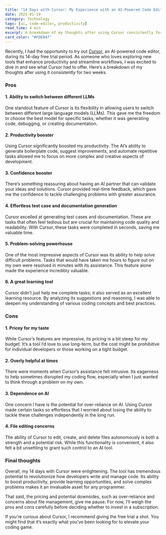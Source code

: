 ```yaml
---
title: "14 Days with Cursor: My Experience with an AI-Powered Code Editor"
date: 2025-01-19
category: Technology
tags: [ai, code-editor, productivity]
read_time: 4 min
excerpt: A breakdown of my thoughts after using Cursor consistently for two weeks
card_color: "#FDE047"
---
```


Recently, I had the opportunity to try out [Cursor](https://www.cursor.com/), an AI-powered code editor, during its 14-day free trial period. As someone who loves exploring new tools that enhance productivity and streamline workflows, I was excited to dive in and see what Cursor had to offer. Here’s a breakdown of my thoughts after using it consistently for two weeks.

### Pros

#### 1. Ability to switch between different LLMs

One standout feature of Cursor is its flexibility in allowing users to switch between different large language models (LLMs). This gave me the freedom to choose the best model for specific tasks, whether it was generating code, debugging, or creating documentation.

#### 2. Productivity booster
Using Cursor significantly boosted my productivity. The AI’s ability to generate boilerplate code, suggest improvements, and automate repetitive tasks allowed me to focus on more complex and creative aspects of development.

#### 3. Confidence booster

There’s something reassuring about having an AI partner that can validate your ideas and solutions. Cursor provided real-time feedback, which gave me the confidence to tackle challenging problems with greater assurance.

#### 4. Effortless test case and documentation generation

Cursor excelled at generating test cases and documentation. These are tasks that often feel tedious but are crucial for maintaining code quality and readability. With Cursor, these tasks were completed in seconds, saving me valuable time.

#### 5. Problem-solving powerhouse

One of the most impressive aspects of Cursor was its ability to help solve difficult problems. Tasks that would have taken me hours to figure out on my own were resolved in minutes with its assistance. This feature alone made the experience incredibly valuable.

#### 6. A great learning tool

Cursor didn’t just help me complete tasks; it also served as an excellent learning resource. By analyzing its suggestions and reasoning, I was able to deepen my understanding of various coding concepts and best practices.

### Cons

#### 1. Pricey for my taste

While Cursor’s features are impressive, its pricing is a bit steep for my budget. It’s a tool I’d love to use long-term, but the cost might be prohibitive for individual developers or those working on a tight budget.

#### 2. Overly helpful at times

There were moments when Cursor’s assistance felt intrusive. Its eagerness to help sometimes disrupted my coding flow, especially when I just wanted to think through a problem on my own.

#### 3. Dependence on AI

One concern I have is the potential for over-reliance on AI. Using Cursor made certain tasks so effortless that I worried about losing the ability to tackle these challenges independently in the long run.

#### 4. File editing concerns

The ability of Cursor to edit, create, and delete files autonomously is both a strength and a potential risk. While this functionality is convenient, it also felt a bit unsettling to grant such control to an AI tool.

### Final thoughts

Overall, my 14 days with Cursor were enlightening. The tool has tremendous potential to revolutionize how developers write and manage code. Its ability to boost productivity, provide learning opportunities, and solve complex problems makes it an invaluable asset for any programmer.

That said, the pricing and potential downsides, such as over-reliance and concerns about file management, give me pause. For now, I’ll weigh the pros and cons carefully before deciding whether to invest in a subscription.

If you’re curious about Cursor, I recommend giving the free trial a shot. You might find that it’s exactly what you’ve been looking for to elevate your coding game.